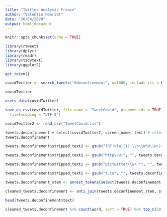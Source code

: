 ```yaml
---
title: "Twitter Analysis France"
author: "Valentin Henriot"
date: "26/04/2020"
output: html_document
---
```


```r
knitr::opts_chunk$set(echo = TRUE)
```

```r
library(rtweet)
library(dplyr)
library(readr)
library(tidytext)
library(ggplot2)
```

```r
get_token()
```

```r
covidTwitter <- search_tweets("#deconfinement", n=1000, include_rts = FALSE, retryonratelimit = TRUE) # recherche en date du 07 mai 2020
```

```r
covidTwitter
```

```r
users_data(covidTwitter)
```

```r
save_as_csv(covidTwitter, file_name = "TweetCovid", prepend_ids = TRUE, na = "",
  fileEncoding = "UTF-8")
```

```r
covidTwitter2 <- read_csv("TweetCovid.csv")
```

```r
tweets.deconfinement = select(covidTwitter2, screen_name, text) # sélectionner uniquement les utilisateurs et les tweets
tweets.deconfinement
```

```r
tweets.deconfinement$stripped_text1 <- gsub("(RT|via)((?:\\b\\W*@\\w+)+)", "", tweets.deconfinement$text) # enlever les re-tweet

tweets.deconfinement$stripped_text1 <- gsub("http\\w+", "", tweets.deconfinement$stripped_text1) # enlever les liens hypertextes

tweets.deconfinement$stripped_text1 <- gsub("pictwitter\\w+ *", "", tweets.deconfinement$stripped_text1) # enlever les images

tweets.deconfinement$stripped_text1 <- gsub("t.co", "", tweets.deconfinement$stripped_text1)
```

```r
tweets.deconfinement_stem <- unnest_tokens(select(tweets.deconfinement, stripped_text1), word, stripped_text1) # enlever l'id utilisateur et compter chaque mot séparément
```

```r
cleaned_tweets.deconfinement <- anti_join(tweets.deconfinement_stem, stopwordslangs)
```

```r
head(tweets.deconfinement$text)
```


```r
cleaned_tweets.deconfinement %>% count(word, sort = TRUE) %>% top_n(10) %>% mutate(word = reorder(word,n)) %>% ggplot(aes(x=word, y=n)) + geom_col() + xlab(NULL) + coord_flip() + theme_classic() + labs(x= "Count", y="Unique words", title = "Unique words counts found in #deconfinement tweets")
```

